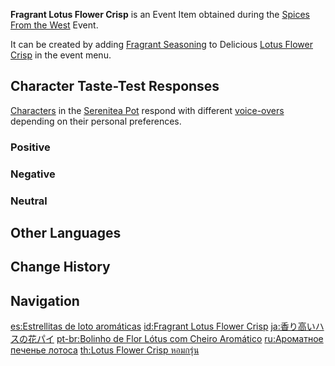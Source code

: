 {{Item Infobox
|id           = 101753
|image        = Item Fragrant Lotus Flower Crisp.png
|type         = Consumables
|group2       = Event Items
|invCategory  = Precious Items
|group        = Fragrant Dishes
|quality      = 3
|description  = A delicious dish with some extra seasoning! It gives off a titillating aroma... But whose tastes will this dish suit? Invite your friends, invite your pals &mdash; get them to try this new dish!
|source1      = [[Spices From the West]] Event
|event        = Spices From the West
|related_item = Lotus Flower Crisp
|related_type = Variant
}}
'''Fragrant Lotus Flower Crisp''' is an Event Item obtained during the [[Spices From the West]] Event.

It can be created by adding [[Fragrant Seasoning]] to Delicious [[Lotus Flower Crisp]] in the event menu.

==Character Taste-Test Responses==
[[Characters]] in the [[Serenitea Pot]] respond with different [[Spices From the West/Voice-Overs|voice-overs]] depending on their personal preferences.

===Positive===
{{Card List|Albedo,Arataki Itto,Diluc,Eula,Gorou,Kamisato Ayato,Raiden Shogun,Sangonomiya Kokomi,Sayu,Sucrose,Venti,Xingqiu,Yoimiya}}

===Negative===
{{Card List|Ganyu,Kujou Sara,Mona,Razor,Rosaria,Xinyan,Yelan}}

===Neutral===
{{Card List|Amber,Barbara,Beidou,Bennett,Chongyun,Diona,Fischl,Hu Tao,Jean,Kaedehara Kazuha,Kaeya,Kamisato Ayaka,Keqing,Klee,Lisa,Ningguang,Noelle,Qiqi,Shenhe,Tartaglia,Thoma,Xiangling,Xiao,Yae Miko,Yanfei,Yun Jin,Zhongli}}

==Other Languages==
{{Other Languages
|default_hidden = 1
|en      = Fragrant Lotus Flower Crisp
|zhs     = 香气四溢的莲花酥
|zhs_rm  = Xiāngqìsìyì de Liánhuā Sū
|zht     = 香氣四溢的蓮花酥
|zht_rm  = Xiāngqìsìyì de Liánhuā Sū
|ja      = 香り高いハスの花パイ
|ja_rm   = Kaoritakai Hasu no Hana Pai
|ko      = 향기로운 연꽃 파이
|es      = Estrellitas de loto aromáticas
|fr      = Beignets lotus (parfumés)
|ru      = Ароматное печенье лотоса
|th      = Lotus Flower Crisp หอมกรุ่น
|th_rm   = Lotus Flower Crisp Hom Krun
|vi      = Bánh Hoa Sen Thơm Lừng
|de      = Duftender Knusperlotos
|id      = Fragrant Lotus Flower Crisp
|pt      = Bolinho de Flor Lótus com Cheiro Aromático
}}

==Change History==
{{Change History|2.6}}

==Navigation==
{{Precious Navbox|Item}}

[[es:Estrellitas de loto aromáticas]]
[[id:Fragrant Lotus Flower Crisp]]
[[ja:香り高いハスの花パイ]]
[[pt-br:Bolinho de Flor Lótus com Cheiro Aromático]]
[[ru:Ароматное печенье лотоса]]
[[th:Lotus Flower Crisp หอมกรุ่น]]